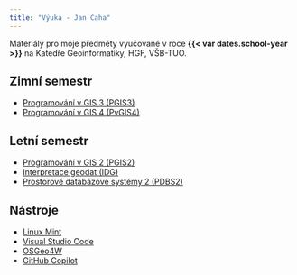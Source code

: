 ```yaml
---
title: "Výuka - Jan Caha"
---
```


Materiály pro moje předměty vyučované v roce **{{< var dates.school-year >}}** na Katedře Geoinformatiky, HGF, VŠB-TUO.

## Zimní semestr

- [Programování v GIS 3 (PGIS3)](subjects/pgis3.qmd)
- [Programování v GIS 4 (PvGIS4)](subjects/pvgis4.qmd)

## Letní semestr

- [Programování v GIS 2 (PGIS2)](subjects/pgis2.qmd)
- [Interpretace geodat (IDG)](subjects/idg.qmd)
- [Prostorové databázové systémy 2 (PDBS2)](subjects/pdbs2.qmd)

## Nástroje 

- [Linux Mint](tools/linux-mint.qmd)
- [Visual Studio Code](tools/vscode.qmd)
- [OSGeo4W](tools/osgeo4w.qmd)
- [GitHub Copilot](tools/github-copilot.qmd)